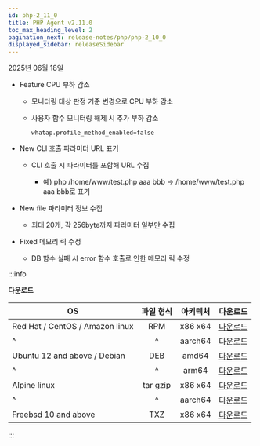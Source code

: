 ```yaml
---
id: php-2_11_0
title: PHP Agent v2.11.0
toc_max_heading_level: 2
pagination_next: release-notes/php/php-2_10_0
displayed_sidebar: releaseSidebar
---
```


2025년 06월 18일

- <Status priority='0'>Feature</Status> CPU 부하 감소

  - 모니터링 대상 판정 기준 변경으로 CPU 부하 감소

  - 사용자 함수 모니터링 해제 시 추가 부하 감소

    `whatap.profile_method_enabled=false`

- <Status priority='1'>New</Status> CLI 호출 파라미터 URL 표기

  - CLI 호출 시 파라미터를 포함해 URL 수집

    - 예) php /home/www/test.php aaa bbb
    → /home/www/test.php aaa bbb로 표기

- <Status priority='1'>New</Status> file 파라미터 정보 수집

  - 최대 20개, 각 256byte까지 파라미터 일부만 수집

- <Status priority='0'>Fixed</Status> 메모리 릭 수정

  - DB 함수 실패 시 error 함수 호출로 인한 메모리 릭 수정

:::info

**다운로드**

| OS | 파일 형식 | 아키텍처 | 다운로드 |
| - | :-: | :-: | :-: |
| Red Hat / CentOS / Amazon linux | RPM | x86 x64 | [다운로드](https://repo.whatap.io/centos/6/x86_64/whatap-php-2.11-0.x86_64.rpm) |
| \^ | \^ | aarch64 | [다운로드](https://repo.whatap.io/centos/7/aarch64/whatap-php-2.11-0.aarch64.rpm) |
| Ubuntu 12 and above / Debian | DEB | amd64 | [다운로드](https://repo.whatap.io/debian/unstable/whatap-php_2.11.0_amd64.deb) |
| \^ | \^ | arm64 | [다운로드](https://repo.whatap.io/debian/unstable/whatap-php_2.11.0_arm64.deb) |
| Alpine linux | tar gzip | x86 x64 | [다운로드](https://repo.whatap.io/alpine/x86_64/whatap-php-2.11.0.tar.gz) |
| \^ | \^ | aarch64 | [다운로드](https://repo.whatap.io/alpine/aarch64/whatap-php-2.11.0.tar.gz) |
| Freebsd 10 and above | TXZ | x86 x64 | [다운로드](https://repo.whatap.io/freebsd/10/whatap-php-2.11.0.txz) |

:::